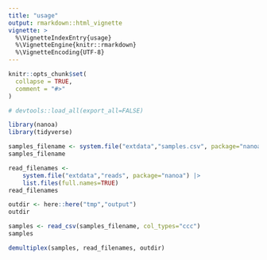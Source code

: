 ```yaml
---
title: "usage"
output: rmarkdown::html_vignette
vignette: >
  %\VignetteIndexEntry{usage}
  %\VignetteEngine{knitr::rmarkdown}
  %\VignetteEncoding{UTF-8}
---
```


```r
knitr::opts_chunk$set(
  collapse = TRUE,
  comment = "#>"
)

# devtools::load_all(export_all=FALSE)
```

```r
library(nanoa)
library(tidyverse)

samples_filename <- system.file("extdata","samples.csv", package="nanoa")
samples_filename

read_filenames <- 
    system.file("extdata","reads", package="nanoa") |> 
    list.files(full.names=TRUE)
read_filenames

outdir <- here::here("tmp","output")
outdir

samples <- read_csv(samples_filename, col_types="ccc")
samples

demultiplex(samples, read_filenames, outdir)
```

